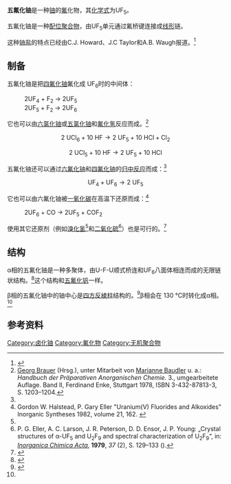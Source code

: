 {{chembox
| verifiedrevid = 402839070
|   Name = 五氟化铀
|   ImageFile = Beta-UF5.png
<!-- | ImageSize = 200px -->
|   ImageName = 五氟化铀固体
|   OtherNames = 
| Section1 = {{Chembox Identifiers
|   ChemSpiderID_Ref = {{chemspidercite|correct|chemspider}}
| ChemSpiderID = 14676182
| InChI = 1/5FH.U/h5*1H;/q;;;;;+2/p-5
| InChIKey = YKLDBRIIJYAXGS-AACRGIKGAA
| SMILES = F[U](F)(F)(F)F
| StdInChI_Ref = {{stdinchicite|correct|chemspider}}
| StdInChI = 1S/5FH.U/h5*1H;/q;;;;;+2/p-5
| StdInChIKey_Ref = {{stdinchicite|correct|chemspider}}
| StdInChIKey = YKLDBRIIJYAXGS-UHFFFAOYSA-I
| CASNo_Ref = {{cascite|correct|CAS}}
| CASNo = 13775-07-0
  }}
| Section2 = {{Chembox Properties
|   Formula = UF<sub>5</sub>
|   MolarMass =333.020926
|   Density =
|   Solvent = 
|   SolubleOther =
|   MeltingPt =
|   BoilingPt = }}
}}
'''五氟化铀'''是一种[[铀|铀]]的[[氟|氟]]化物，其[[化学式|化学式]]为UF<sub>5</sub>。

五氟化铀是一种[[配位聚合物|配位聚合物]]，由UF<sub>5</sub>单元通过氟桥键连接成[[线形|线形]]链。

这种[[铀盐|铀盐]]的特点已经由C.J. Howard、J.C Taylor和A.B. Waugh报道。<ref>{{cite journal | journal = [[Journal_of_Solid_State_Chemistry|Journal of Solid State Chemistry]] | year = 1982 | volume = 45 | pages = 396–398 | title = Crystallographic parameters in α-UF5 and U2F9 by multiphase refinement of high-resolution neutron powder data | author = C. J. Howard, J. C. Taylor and A. B. Waugh | doi = 10.1016/0022-4596(82)90185-2}}</ref>

==制备==
五氟化铀是把[[四氟化铀|四氟化铀]]氟化成 UF<sub>6</sub>时的中间体：
:2{{nbsp}}UF<sub>4</sub>  +  F<sub>2</sub>  →  2{{nbsp}}UF<sub>5</sub>
:2{{nbsp}}UF<sub>5</sub>  +  F<sub>2</sub>  →  2{{nbsp}}UF<sub>6</sub>

它也可以由[[六氯化铀|六氯化铀]]或[[五氯化铀|五氯化铀]]和[[氟化氢|氟化氢]]反应而成。<ref name="brauer">[[Georg_Brauer|Georg Brauer]] (Hrsg.), unter Mitarbeit von [[Marianne_Baudler|Marianne Baudler]] u. a.: ''Handbuch der Präparativen Anorganischen Chemie.'' 3., umgearbeitete Auflage. Band II, Ferdinand Enke, Stuttgart 1978, ISBN 3-432-87813-3, S. 1203–1204.</ref>

:<math>\mathrm{2 \ UCl_6 + 10 \ HF \longrightarrow 2 \ UF_5 + 10 \ HCl + Cl_2}</math>

:<math>\mathrm{2 \ UCl_5 + 10 \ HF \longrightarrow 2 \ UF_5 + 10 \ HCl}</math>

五氟化铀还可以通过[[六氟化铀|六氟化铀]]和[[四氟化铀|四氟化铀]]的[[归中反应|归中反应]]而成：<ref name="brauer" />
:<math>\mathrm{UF_4 + UF_6 \longrightarrow 2 \ UF_5}</math>

它也可以由六氟化铀被[[一氧化碳|一氧化碳]]在高温下还原而成：<ref>Gordon W. Halstead, P. Gary Eller "Uranium(V) Fluorides and Alkoxides" Inorganic Syntheses 1982, volume 21, 162. {{DOI|10.1002/9780470132524.ch35}}</ref> 
: 2{{nbsp}}UF<sub>6</sub>  +  CO   →  2{{nbsp}}UF<sub>5</sub>  +  COF<sub>2</sub>
使用其它还原剂（例如[[溴化氢|溴化氢]]<ref name="brauer" />和[[二氧化硫|二氧化硫]]<ref name="Eller_1979">P. G. Eller, A. C. Larson, J. R. Peterson, D. D. Ensor, J. P. Young: „Crystal structures of α-UF<sub>5</sub> and U<sub>2</sub>F<sub>9</sub> and spectral characterization of U<sub>2</sub>F<sub>9</sub>“, in: ''[[Inorganica_Chimica_Acta|Inorganica Chimica Acta]]'', '''1979''', ''37'' (2), S. 129–133 ({{DOI|10.1016/S0020-1693(00)95530-0 }}).</ref>）也是可行的。<ref>{{cite journal | journal = Inorganica Chimica Acta | year = 1979 | volume = 37 | issue = 2 | pages = 129–133 | title = Crystal Structures of α-UF<sub>5</sub> and U<sub>2</sub>F<sub>9</sub> and Spectral Characterization of U<sub>2</sub>F<sub>9</sub> | author = Eller, P. G.| author2 = Larson, A. C.| author3 = Peterson, J. R.| author4 = Ensor, D. D.|author5 = Young, J. P.| doi = 10.1016/S0020-1693(00)95530-0 }}</ref>

==结构==
α相的五氟化铀是一种多聚体，由U-F-U顺式桥连和UF<sub>6</sub>八面体相连而成的无限链状结构。<ref name="howard1982">{{cite journal | journal = [[Journal_of_Solid_State_Chemistry|Journal of Solid State Chemistry]] | year = 1982 | volume = 45 | issue = 3 | pages = 396–398 | title = Crystallographic Parameters in α-UF<sub>5</sub> and U<sub>2</sub>F<sub>9</sub> by Multiphase Refinement of High-Resolution Neutron Powder Data | author = Howard, C. J.| author2 = Taylor, J. C.| author3 = Waugh, A. B.| doi = 10.1016/0022-4596(82)90185-2|bibcode = 1982JSSCh..45..396H }}</ref>这个结构和[[五氟化钒|五氟化钒]]一样。

β相的五氟化铀中的铀中心是[[四方反棱柱|四方反棱柱]]结构的。<ref>{{cite journal | journal = [[Journal_of_Solid_State_Chemistry|Journal of Solid State Chemistry]] | year = 1980 | volume = 35 | issue = 2 | pages = 137–147 | title = Neutron Diffraction Study of β-Uranium Pentafluoride Between 77 and 403 K| author = Taylor, J. C.| author2 = Waugh, A. B.| doi = 10.1016/0022-4596(80)90485-5 |bibcode = 1980JSSCh..35..137T }}</ref>β相会在 130 °C时转化成α相。<ref name="howard1982"/>

== 参考资料 ==
{{reflist}}
{{铀化合物}}
{{氟化物}}

[[Category:卤化铀|Category:卤化铀]]
[[Category:氟化物|Category:氟化物]]
[[Category:无机聚合物|Category:无机聚合物]]